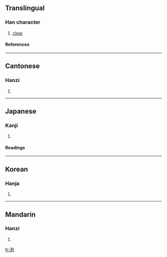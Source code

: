 {{see|冽}}

==Translingual==
===Han character===
{{Han char|rn=85|rad=水|as=06|sn=9|four=3210<sub>0</sub>|canj=水一弓弓 (EMNN)}}
# [[clear]]
====References====
{{Han ref|kx=0619.290|dkj=17364|dj=1015.010|hdz=31605.050|uh=6D0C|ud=27916|bh=AC7B|bd=44155}}

----
==Cantonese==
===Hanzi===
{{yue-hanzi|jyut=|y=lit6}}
# {{defn|Cantonese}}

----
==Japanese==
===Kanji===
{{ja-kanji|grade=|rs=水06}}
# {{defn|Japanese}} 
====Readings====
{{ja-readings|on=[[れつ]] (retsu)|kun=[[きょい]] (kyoi)}}

----
==Korean==
===Hanja===
{{ko-hanja|hangeul=렬>열|eumhun=|rv=ryeol>yeol|mr=ryŏl>yŏl|y=leyl>eyl}}
# {{defn|Korean}}

----
==Mandarin==
===Hanzi===
{{cmn-hanzi|pin=[[fù]] (fu4), [[liè]] (lie4)|wg=fu<sup>4</sup>, lieh<sup>4</sup>}}
# {{defn|Mandarin}}

[[fr:洌]]
